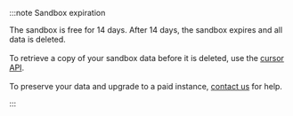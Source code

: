 :::note Sandbox expiration

The sandbox is free for 14 days. After 14 days, the sandbox expires and all data is deleted. <br /><br />To retrieve a copy of your sandbox data before it is deleted, use the [cursor API](/developers/weaviate/api/rest/objects#exhaustive-listing-using-a-cursor-after).<br /><br />To preserve your data and upgrade to a paid instance, [contact us](mailto:support@weaviate.io) for help.

:::
